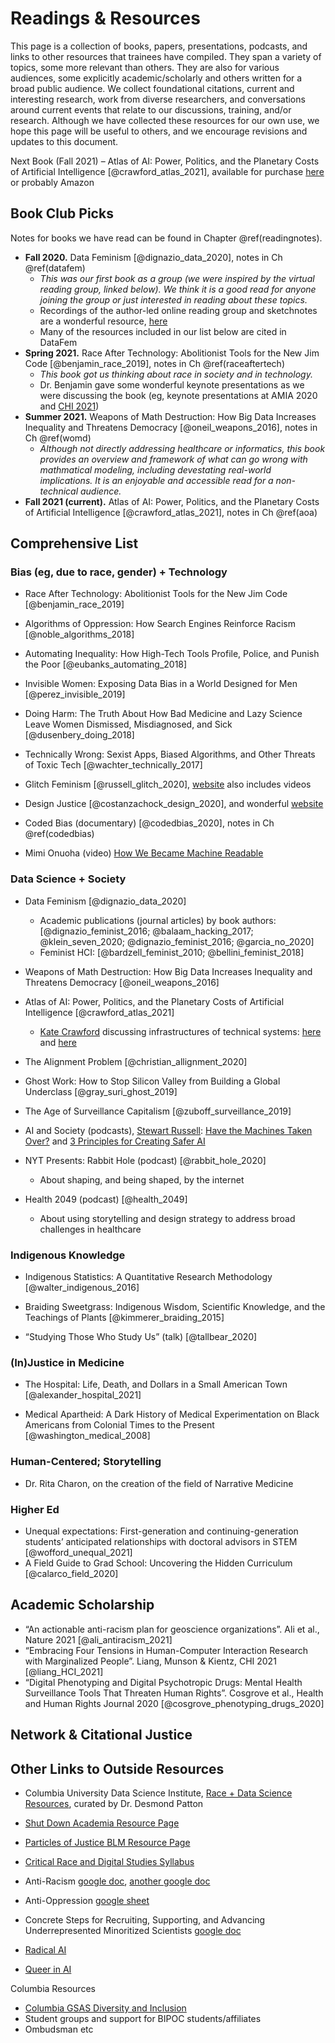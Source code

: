 # Readings & Resources {#resources}

This page is a collection of books, papers, presentations, podcasts, and links to other resources that trainees have compiled. They span a variety of topics, some more relevant than others. They are also for various audiences, some explicitly academic/scholarly and others written for a broad public audience. We collect foundational citations, current and interesting research, work from diverse researchers, and conversations around current events that relate to our discussions, training, and/or research. 
Although we have collected these resources for our own use, we hope this page will be useful to others, and we encourage revisions and updates to this document. 

Next Book (Fall 2021) -- Atlas of AI: Power, Politics, and the Planetary Costs of Artificial Intelligence [@crawford_atlas_2021], available for purchase [here](https://bookshop.org/books/atlas-of-ai-power-politics-and-the-planetary-costs-of-artificial-intelligence/9780300209570) or probably Amazon


## Book Club Picks

Notes for books we have read can be found in Chapter \@ref(readingnotes).

- **Fall 2020.** Data Feminism [@dignazio_data_2020], notes in Ch \@ref(datafem)
  * *This was our first book as a group (we were inspired by the virtual reading group, linked below). We think it is a good read for anyone joining the group or just interested in reading about these topics.*
  * Recordings of the author-led online reading group and sketchnotes are a wonderful resource, [here](http://datafeminism.io/blog/book/data-feminism-reading-group/)
  * Many of the resources included in our list below are cited in DataFem

- **Spring 2021.** Race After Technology: Abolitionist Tools for the New Jim Code [@benjamin_race_2019], notes in Ch \@ref(raceaftertech)
  * *This book got us thinking about race in society and in technology.*
  * Dr. Benjamin gave some wonderful keynote presentations as we were discussing the book (eg, keynote presentations at AMIA 2020 and [CHI 2021](https://youtu.be/kDcz44ifdQw))

- **Summer 2021.** Weapons of Math Destruction: How Big Data Increases Inequality and Threatens Democracy [@oneil_weapons_2016], notes in Ch \@ref(womd)
  * *Although not directly addressing healthcare or informatics, this book provides an overview and framework of what can go wrong with mathmatical modeling, including devestating real-world implications. It is an enjoyable and accessible read for a non-technical audience.*

- **Fall 2021 (current).** Atlas of AI: Power, Politics, and the Planetary Costs of Artificial Intelligence [@crawford_atlas_2021], notes in Ch \@ref(aoa)


## Comprehensive List


### Bias (eg, due to race, gender) + Technology

- Race After Technology: Abolitionist Tools for the New Jim Code [@benjamin_race_2019]
- Algorithms of Oppression: How Search Engines Reinforce Racism [@noble_algorithms_2018]
- Automating Inequality: How High-Tech Tools Profile, Police, and Punish the Poor [@eubanks_automating_2018]
- Invisible Women: Exposing Data Bias in a World Designed for Men [@perez_invisible_2019]
- Doing Harm: The Truth About How Bad Medicine and Lazy Science Leave Women Dismissed, Misdiagnosed, and Sick [@dusenbery_doing_2018]

- Technically Wrong: Sexist Apps, Biased Algorithms, and Other Threats of Toxic Tech [@wachter_technically_2017]
- Glitch Feminism [@russell_glitch_2020], [website](https://www.legacyrussell.com/GLITCHFEMINISM) also includes videos
- Design Justice [@costanzachock_design_2020], and wonderful [website](https://designjustice.org/)


- Coded Bias (documentary) [@codedbias_2020], notes in Ch \@ref(codedbias)

- Mimi Onuoha (video) [How We Became Machine Readable](https://vimeo.com/233011125)


### Data Science + Society

- Data Feminism [@dignazio_data_2020]
  * Academic publications (journal articles) by book authors: [@dignazio_feminist_2016; @balaam_hacking_2017; @klein_seven_2020; @dignazio_feminist_2016; @garcia_no_2020]
  * Feminist HCI: [@bardzell_feminist_2010; @bellini_feminist_2018]
  
- Weapons of Math Destruction: How Big Data Increases Inequality and Threatens Democracy [@oneil_weapons_2016]

- Atlas of AI: Power, Politics, and the Planetary Costs of Artificial Intelligence [@crawford_atlas_2021]
  * [Kate Crawford](https://www.katecrawford.net/about.html) discussing infrastructures of technical systems: [here](https://www.youtube.com/watch?v=pRpSW6T_Wuo) and [here](https://youtu.be/v8wi3ya-y3g)
  
  
- The Alignment Problem [@christian_allignment_2020]
- Ghost Work: How to Stop Silicon Valley from Building a Global Underclass [@gray_suri_ghost_2019]
- The Age of Surveillance Capitalism [@zuboff_surveillance_2019]



- AI and Society (podcasts), [Stewart Russell](https://people.eecs.berkeley.edu/~russell/): [Have the Machines Taken Over?](https://www.youtube.com/watch?v=jmbfQ3mjHWI) and [3 Principles for Creating Safer AI](https://www.ted.com/talks/stuart_russell_3_principles_for_creating_safer_ai/up-next)


- NYT Presents: Rabbit Hole (podcast) [@rabbit_hole_2020]
  * About shaping, and being shaped, by the internet
- Health 2049 (podcast) [@health_2049]
  * About using storytelling and design strategy to address broad challenges in healthcare


### Indigenous Knowledge

- Indigenous Statistics: A Quantitative Research Methodology [@walter_indigenous_2016]
- Braiding Sweetgrass: Indigenous Wisdom, Scientific Knowledge, and the Teachings of Plants [@kimmerer_braiding_2015]

- "Studying Those Who Study Us" (talk) [@tallbear_2020]


### (In)Justice in Medicine


- The Hospital: Life, Death, and Dollars in a Small American Town [@alexander_hospital_2021]

- Medical Apartheid: A Dark History of Medical Experimentation on Black Americans from Colonial Times to the Present [@washington_medical_2008]



### Human-Centered; Storytelling


- Dr. Rita Charon, on the creation of the field of Narrative Medicine 


### Higher Ed

- Unequal expectations: First-generation and continuing-generation students’ anticipated relationships with doctoral advisors in STEM [@wofford_unequal_2021]
- A Field Guide to Grad School: Uncovering the Hidden Curriculum [@calarco_field_2020]






## Academic Scholarship

- "An actionable anti-racism plan for geoscience organizations". Ali et al., Nature 2021 [@ali_antiracism_2021]
- "Embracing Four Tensions in Human-Computer Interaction Research with Marginalized People". Liang, Munson & Kientz, CHI 2021 [@liang_HCI_2021]
- "Digital Phenotyping and Digital Psychotropic Drugs: Mental Health Surveillance Tools That Threaten Human Rights". Cosgrove et al., Health and Human Rights Journal 2020 [@cosgrove_phenotyping_drugs_2020]




## Network & Citational Justice




## Other Links to Outside Resources

- Columbia University Data Science Institute, [Race + Data Science Resources](https://datascience.columbia.edu/diversity/race-data-science-resources/), curated by Dr. Desmond Patton


- [Shut Down Academia Resource Page](https://www.shutdownstem.com/resources)
- [Particles of Justice BLM Resource Page](https://www.particlesforjustice.org/resources)


- [Critical Race and Digital Studies Syllabus](https://criticalracedigitalstudies.com/syllabus/)

- Anti-Racism [google doc](https://docs.google.com/document/d/1hpub-jkm9cLzJWqZSsETqbE6tZ13Q0UbQz--vQ2avEc/preview?pru=AAABcsN4aJw*6TW1VkdMyvfZOMHsSVmsYg), [another google doc](https://docs.google.com/document/d/1BRlF2_zhNe86SGgHa6-VlBO-QgirITwCTugSfKie5Fs/preview?pru=AAABcsN4Mio*zMsO1fI_2ymsmqtXb0ZAZw)
- Anti-Oppression [google sheet](https://docs.google.com/spreadsheets/d/1RkJ-uqKzyhRc6ZxRh2mtcBG5vmGM3hi5aiAvQXPGPR0/edit#gid=1433041826)
- Concrete Steps for Recruiting, Supporting, and Advancing Underrepresented Minoritized Scientists [google doc](https://docs.google.com/document/d/1Ic6bil2AvrQmPFUcUyxcw_FumofKkUo3VLsU7qG0cTk/preview?pru=AAABcsMdcOw*rqbF-IyZSoJBfHrpIZeWUw#)

- [Radical AI](https://radicalai.net/)
- [Queer in AI](https://sites.google.com/view/queer-in-ai//)


Columbia Resources 

- [Columbia GSAS Diversity and Inclusion](https://gsas.columbia.edu/our-intellectual-community/diversity)
- Student groups and support for BIPOC students/affiliates
- Ombudsman etc


